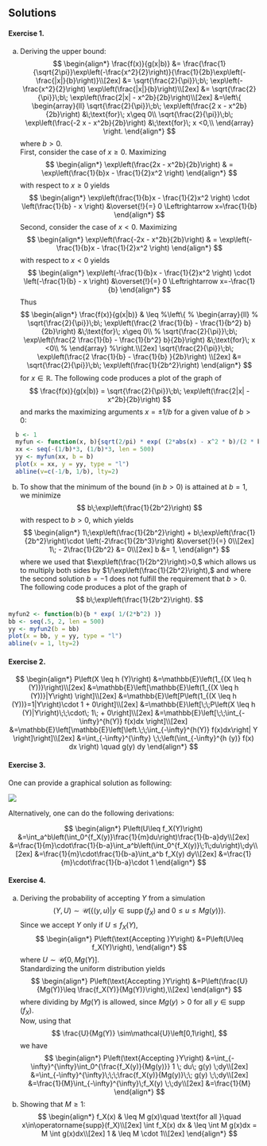 ## Solutions {-}

#### Exercise 1. {-} 

(a) Deriving the upper bound: 
  $$
  \begin{align*}
  \frac{f(x)}{g(x|b)} 
  &= \frac{\frac{1}{\sqrt{2\pi}}\exp\left(-\frac{x^2}{2}\right)}{\frac{1}{2b}\exp\left(-\frac{|x|}{b}\right)}\\[2ex]
  &= \sqrt{\frac{2}{\pi}}\;b\; \exp\left(-\frac{x^2}{2}\right) \exp\left(\frac{|x|}{b}\right)\\[2ex]
  &= \sqrt{\frac{2}{\pi}}\;b\; \exp\left(\frac{2|x| - x^2b}{2b}\right)\\[2ex]
  &=\left\{
  \begin{array}{ll}
  \sqrt{\frac{2}{\pi}}\;b\; \exp\left(\frac{2 x  - x^2b}{2b}\right) &\;\text{for}\; x\geq 0\\
  \sqrt{\frac{2}{\pi}}\;b\; \exp\left(\frac{-2 x  - x^2b}{2b}\right) &\;\text{for}\; x <0,\\
  \end{array}
  \right.
  \end{align*}
  $$
  where $b>0.$ <br>
  First, consider the case of $x\geq 0.$ Maximizing  
  $$
  \begin{align*}
  \exp\left(\frac{2x - x^2b}{2b}\right) 
  & = \exp\left(\frac{1}{b}x - \frac{1}{2}x^2 \right)
  \end{align*}
  $$ 
  with respect to $x\geq 0$ yields
  $$
  \begin{align*}
  \exp\left(\frac{1}{b}x - \frac{1}{2}x^2 \right) \cdot \left(\frac{1}{b} - x \right) &\overset{!}{=} 0
  \Leftrightarrow 
  x=\frac{1}{b}
  \end{align*}
  $$ 
  Second, consider the case of $x<0.$ Maximizing 
  $$
  \begin{align*}
  \exp\left(\frac{-2x - x^2b}{2b}\right) 
  & = \exp\left(-\frac{1}{b}x - \frac{1}{2}x^2 \right)
  \end{align*}
  $$ 
  with respect to $x < 0$ yields
  $$
  \begin{align*}
  \exp\left(-\frac{1}{b}x - \frac{1}{2}x^2 \right) \cdot \left(-\frac{1}{b} - x \right) &\overset{!}{=} 0
  \Leftrightarrow 
  x=-\frac{1}{b}
  \end{align*}
  $$ 
  Thus
  $$
  \begin{align*}
  \frac{f(x)}{g(x|b)} 
  & \leq 
  %\left\{
  % \begin{array}{ll}
  % \sqrt{\frac{2}{\pi}}\;b\; \exp\left(\frac{2 \frac{1}{b}  - \frac{1}{b^2} b}{2b}\right) &\;\text{for}\; x\geq 0\\
  % \sqrt{\frac{2}{\pi}}\;b\; \exp\left(\frac{2 \frac{1}{b}  - \frac{1}{b^2} b}{2b}\right) &\;\text{for}\; x <0\\
  % \end{array}
  %\right.\\[2ex]
  \sqrt{\frac{2}{\pi}}\;b\; \exp\left(\frac{2 \frac{1}{b}  - \frac{1}{b} }{2b}\right) \\[2ex]
  &= 
  \sqrt{\frac{2}{\pi}}\;b\; \exp\left(\frac{1}{2b^2}\right)
  \end{align*}
  $$
  for $x\in\mathbb{R}.$ The following code produces a plot of the graph of 
  $$
  \frac{f(x)}{g(x|b)} = \sqrt{\frac{2}{\pi}}\;b\; \exp\left(\frac{2|x| - x^2b}{2b}\right)
  $$
  and marks the maximizing arguments $x=\pm 1/b$ for a given value of $b>0:$


```r
  b <- 1
  myfun <- function(x, b){sqrt(2/pi) * exp( (2*abs(x) - x^2 * b)/(2 * b) )}
  xx <- seq(-(1/b)*3, (1/b)*3, len = 500)
  yy <- myfun(xx, b = b)
  plot(x = xx, y = yy, type = "l")
  abline(v=c(-1/b, 1/b), lty=2)
```
  
  (b) To show that the minimum of the bound (in $b>0$) is attained at $b=1,$ we minimize 
$$
b\;\exp\left(\frac{1}{2b^2}\right)
$$
with respect to $b>0,$ which yields
$$
\begin{align*}
1\;\exp\left(\frac{1}{2b^2}\right) + b\;\exp\left(\frac{1}{2b^2}\right)\cdot \left(-2\frac{1}{2b^3}\right) &\overset{!}{=} 0\\[2ex]
1\; - 2\frac{1}{2b^2} &= 0\\[2ex]
b &= 1,
\end{align*}
$$
where we used that $\exp\left(\frac{1}{2b^2}\right)>0,$ which allows us to multiply both sides by $1/\exp\left(\frac{1}{2b^2}\right),$ and where the second solution $b=-1$ does not fulfill the requirement that $b>0.$ The following code produces a plot of the graph of 
$$
b\;\exp\left(\frac{1}{2b^2}\right).
$$


```r
myfun2 <- function(b){b * exp( 1/(2*b^2) )}
bb <- seq(.5, 2, len = 500)
yy <- myfun2(b = bb)
plot(x = bb, y = yy, type = "l")
abline(v = 1, lty=2)
```

#### Exercise 2. {-}

$$
\begin{align*}
P\left(X \leq h (Y)\right)
&=\mathbb{E}\left(1_{(X \leq h (Y))}\right)\\[2ex]
&=\mathbb{E}\left[\mathbb{E}\left(1_{(X \leq h (Y))}|Y\right)    \right]\\[2ex]
&=\mathbb{E}\left[P\left(1_{(X \leq h (Y))}=1|Y\right)\cdot 1 + 0\right]\\[2ex]
&=\mathbb{E}\left[\;\;P\left(X \leq h (Y)|Y\right)\;\;\cdot\; 1\; + 0\right]\\[2ex]
&=\mathbb{E}\left[\;\;\int_{-\infty}^{h(Y)} f(x)dx \right]\\[2ex]
&=\mathbb{E}\left[\mathbb{E}\left[\left.\;\;\int_{-\infty}^{h(Y)} f(x)dx\right| Y \right]\right]\\[2ex]
&=\int_{-\infty}^{\infty} \;\;\left(\int_{-\infty}^{h (y)} f(x) dx \right) \quad g(y) dy
\end{align*}
$$


#### Exercise 3. {-}

One can provide a graphical solution as following: 

![](images/Ch2_Exercise_Screenshot1.png)

Alternatively, one can do the following derivations:

$$
\begin{align*}
P\left(U\leq f_X(Y)\right)
&=\int_a^b\left(\int_0^{f_X(y)}\frac{1}{m}du\right)\frac{1}{b-a}dy\\[2ex]
&=\frac{1}{m}\cdot\frac{1}{b-a}\int_a^b\left(\int_0^{f_X(y)}\;1\;du\right)\;dy\\[2ex]
&=\frac{1}{m}\cdot\frac{1}{b-a}\int_a^b f_X(y) dy\\[2ex]
&=\frac{1}{m}\cdot\frac{1}{b-a}\cdot 1
\end{align*}
$$

#### Exercise 4. {-} 

(a) Deriving the probability of accepting $Y$ from a simulation 
$$
(Y,U)\sim\mathcal{U}\left(\left\{(y,u)|y\in \operatorname{supp}(f_X)\;\text{and}\;0\leq u\leq Mg(y)\right\}\right).
$$ 
Since we accept $Y$ only if $U\leq f_X(Y),$
$$
\begin{align*}
P\left(\text{Accepting }Y\right)
&=P\left(U\leq f_X(Y)\right),
\end{align*}
$$
where $U\sim\mathcal{U}\left[0,Mg(Y)\right].$ <br>
Standardizing the uniform distribution yields
$$
\begin{align*}
P\left(\text{Accepting }Y\right)
&=P\left(\frac{U}{Mg(Y)}\leq \frac{f_X(Y)}{Mg(Y)}\right),\\[2ex]
\end{align*}
$$
where dividing by $Mg(Y)$ is allowed, since $Mg(y)>0$ for all $y\in\operatorname{supp}(f_X).$ <br>
Now, using that 
$$
\frac{U}{Mg(Y)} \sim\mathcal{U}\left[0,1\right],
$$ 
we have
$$
\begin{align*}
P\left(\text{Accepting }Y\right)
&=\int_{-\infty}^{\infty}\int_0^{\frac{f_X(y)}{Mg(y)}} 1 \; du\; g(y) \;dy\\[2ex] 
&=\int_{-\infty}^{\infty}\;\;\;\frac{f_X(y)}{Mg(y)}\;\; g(y) \;\;dy\\[2ex] 
&=\frac{1}{M}\int_{-\infty}^{\infty}\;f_X(y) \;\;dy\\[2ex] 
&=\frac{1}{M}
\end{align*}
$$
<!-- Note that this also is the ratio between the surface $\{\}$ of the subgraph of 
$$
\begin{align*}
\frac{1}{M} = \frac{\int f_X(y)dy}{\int M g(y)dy}
\end{align*}
$$ -->
(b) Showing that $M\geq 1:$
$$
  \begin{align*}
  f_X(x) & \leq M g(x)\quad \text{for all }\quad x\in\operatorname{supp}(f_X)\\[2ex]
  \int f_X(x) dx & \leq \int M g(x)dx = M \int  g(x)dx\\[2ex]
  1              & \leq M \cdot 1\\[2ex]
  \end{align*}
$$






<!-- 1.  If $U_1,\dots,U_n\overset{\text{i.i.d.}}{\sim}\mathcal{U}[0,1],$ then with $\mathbb{E}(U_1)=\mu=1/2$ and $\mathbb{V}(U_1)=\sigma^2=1/12,$
$$
\begin{align*}
Y_n
& =\frac{\sqrt{n}\left(\bar{U}_n - \mu\right)}{\sigma}\\[2ex]
& = \sqrt{12\; n}\left(\bar{U}_n - \frac{1}{2}\right) \\[2ex]
& \to_d \mathcal{N}(0,1).
\end{align*}
$$
  (a) Largest value $Y_n$ can take: 
     * Largest value $U_1$ can take is $1.$ 
     * Largest value $\bar{U}_n$ can take is $\frac{1}{n} n 1 = 1.$ 
     * Largest value $Y_n$ can take is $\sqrt{12\; n}\frac{1}{2}=\sqrt{3\;n}$
     By the same arguments, the smallest value $Y_n$ can take is $\sqrt{3\;n},$ thus the range of $Y_n$ is **bounded** for each given sample size $n,$ 
     $$
     Y_n\in\left[-\sqrt{3\; n}, \sqrt{3\; n}\right],
     $$
     while the standard normal distribution has **unbounded** range from $-\infty$ to $\infty$
  (b) Next, we derive the moments of $Y_n.$ 
     $$
     \begin{align*}
     M_{Y_n}(t) 
     & = \mathbb{E}\left(\exp\left(t Y_n \right)\right) \\[2ex] 
     & = \mathbb{E}\left(\exp\left(t \; \sqrt{12\; n}\left(\bar{U}_n - \frac{1}{2}\right)  \right)\right) \\[2ex] 
     & = \mathbb{E}\left(\exp\left(t \; \sqrt{12\; n}\left(\frac{1}{n}\sum_{i=1}^n U_i - \frac{1}{2}\right)  \right)\right) \\[2ex] 
     & = \mathbb{E}\left(\exp\left(t \; \sqrt{12\; n}\left(\frac{1}{n}\sum_{i=1}^n \left(U_i - \frac{1}{2}\right)\right)  \right)\right) \\[2ex] 
     & = \mathbb{E}\left(\exp\left( \frac{t \;\sqrt{12}}{\sqrt{n}}\sum_{i=1}^n \left(U_i - \frac{1}{2}\right)  \right)\right) \\[2ex] 
     & = \mathbb{E}\left(\exp\left( \sum_{i=1}^n \frac{t \;\sqrt{12}}{\sqrt{n}}\left(U_i - \frac{1}{2}\right)  \right)\right) \\[2ex] 
     & = \prod_{i=1}^n\mathbb{E}\left(\exp\left( \frac{t \;\sqrt{12}}{\sqrt{n}}\left(U_i - \frac{1}{2}\right)  \right)\right) \\[2ex] 
     & = \left(\mathbb{E}\left(\exp\left( \frac{t \;\sqrt{12}}{\sqrt{n}}\left(U_i - \frac{1}{2}\right)  \right)\right)\right)^n \\[2ex] 
     & = \left(\mathbb{E}\left(\exp\left( \frac{t U_i\;\sqrt{12}}{\sqrt{n}} - \frac{1}{2}\frac{t \;\sqrt{12}}{\sqrt{n}}  \right)\right)\right)^n \\[2ex]
     & = \left(\mathbb{E}\left(\exp\left( \frac{t U_i\;\sqrt{12}}{\sqrt{n}} + \frac{ - t \;\sqrt{3}}{\sqrt{n}}  \right)\right)\right)^n \\[2ex] 
     & = \left(\exp\left(\frac{ - t \;\sqrt{3}}{\sqrt{n}}\right)\right)^n
          \left(\mathbb{E}\left(\exp\left( \frac{t U_i\;\sqrt{12}}{\sqrt{n}}   \right)\right)\right)^n \\[2ex]
     & = \left(\exp\left(\frac{ - t \;\sqrt{3}}{\sqrt{n}}\right)\right)^n
          \left(\mathbb{E}\left(\exp\left( \frac{t \sqrt{12}}{\sqrt{n}} U_i   \right)\right)\right)^n \\[2ex] 
     & = \left(\exp\left(\frac{ - t \;\sqrt{3}}{\sqrt{n}}\right)\right)^n
          \left( \frac{\exp\left( \frac{t \sqrt{12}}{\sqrt{n}} -1 \right)}{\frac{t \sqrt{12}}{\sqrt{n}}}\right)^n \\[2ex] 
     & = \left(\exp\left(\frac{ - t \;\sqrt{3}}{\sqrt{n}}\right)\right)^n
          \left( \frac{t \sqrt{12}}{\sqrt{n}} \exp\left( \frac{t \sqrt{12}}{\sqrt{n}} -1 \right)\right)^n \\[2ex] 
     \end{align*}
     $$
     Since 
     $$
     M_U(t) = \mathbb{E}\left(\exp\left(t U\right)\right)=\frac{\exp(t) - 1}{t}.
     $$ 
     we also have  -->